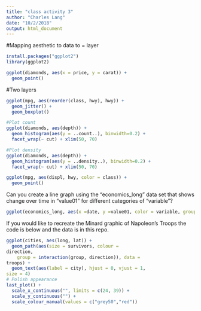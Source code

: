 ```yaml
---
title: "class activity 3"
author: "Charles Lang"
date: "10/2/2018"
output: html_document
---
```


#Mapping aesthetic to data to = layer
```r
install.packages("ggplot2")
library(ggplot2)

ggplot(diamonds, aes(x = price, y = carat)) +
  geom_point()
```

#Two layers
```r
ggplot(mpg, aes(reorder(class, hwy), hwy)) +
  geom_jitter() +
  geom_boxplot()
```

```r

#Plot count
ggplot(diamonds, aes(depth)) +
  geom_histogram(aes(y = ..count..), binwidth=0.2) +
  facet_wrap(~ cut) + xlim(50, 70)

#Plot density
ggplot(diamonds, aes(depth)) +
  geom_histogram(aes(y = ..density..), binwidth=0.2) +
  facet_wrap(~ cut) + xlim(50, 70)
```

```r
ggplot(mpg, aes(displ, hwy, color = class)) +
  geom_point()

```

Can you create a line graph using the "economics_long" data set that shows change over time in "value01" for different categories of "variable"?

```r
ggplot(economics_long, aes(x =date, y =value01, color = variable, group = variable)) + geom_line()

```

If you would like to recreate the Minard graphic of Napoleon's Troops the code is below and the data is in this repo.

```r

ggplot(cities, aes(long, lat)) +
  geom_path(aes(size = survivors, colour =
direction,
    group = interaction(group, direction)), data =
troops) +
  geom_text(aes(label = city), hjust = 0, vjust = 1,
size = 4)
# Polish appearance
last_plot() +
  scale_x_continuous("", limits = c(24, 39)) +
  scale_y_continuous("") +
  scale_colour_manual(values = c("grey50","red"))
```

